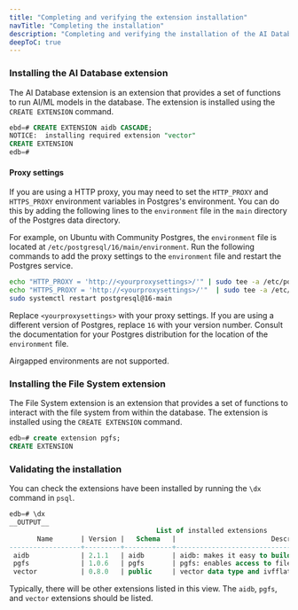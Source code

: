```yaml
---
title: "Completing and verifying the extension installation"
navTitle: "Completing the installation"
description: "Completing and verifying the installation of the AI Database and File System extensions."
deepToC: true
---
```


### Installing the AI Database extension

The AI Database extension is an extension that provides a set of functions to run AI/ML models in the database. The extension is installed using the `CREATE EXTENSION` command.

```sql
ebd=# CREATE EXTENSION aidb CASCADE;
NOTICE:  installing required extension "vector"
CREATE EXTENSION
edb=#
```

#### Proxy settings

If you are using a HTTP proxy, you may need to set the `HTTP_PROXY` and `HTTPS_PROXY` environment variables in Postgres's environment. You can do this by adding the following lines to the `environment` file in the `main` directory of the Postgres data directory.

For example, on Ubuntu with Community Postgres, the `environment` file is located at `/etc/postgresql/16/main/environment`. Run the following commands to add the proxy settings to the `environment` file and restart the Postgres service.

```bash
echo "HTTP_PROXY = 'http://<yourproxysettings>/'" | sudo tee -a /etc/postgresql/16/main/environment
echo "HTTPS_PROXY = 'http://<yourproxysettings>/'"  | sudo tee -a /etc/postgresql/16/main/environment
sudo systemctl restart postgresql@16-main
```

Replace `<yourproxysettings>` with your proxy settings. If you are using a different version of Postgres, replace `16` with your version number. Consult the documentation for your Postgres distribution for the location of the `environment` file.

Airgapped environments are not supported.

### Installing the File System extension

The File System extension is an extension that provides a set of functions to interact with the file system from within the database. The extension is installed using the `CREATE EXTENSION` command.

```sql
edb=# create extension pgfs;
CREATE EXTENSION
```

### Validating the installation

You can check the extensions have been installed by running the `\dx` command in `psql`.

```sql
edb=# \dx
__OUTPUT__
                                     List of installed extensions
       Name       | Version |   Schema   |                        Description
------------------+---------+------------+------------------------------------------------------------
 aidb             | 2.1.1   | aidb       | aidb: makes it easy to build AI applications with postgres
 pgfs             | 1.0.6   | pgfs       | pgfs: enables access to filesystem-like storage locations
 vector           | 0.8.0   | public     | vector data type and ivfflat and hnsw access methods
```

Typically, there will be other extensions listed in this view. The `aidb`, `pgfs`, and `vector` extensions should be listed.
